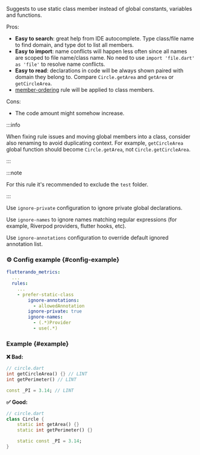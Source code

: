 
<RuleDetails version="5.1.0" severity="style" hasConfig />

Suggests to use static class member instead of global constants, variables and functions.

Pros:

- **Easy to search**: great help from IDE autocomplete. Type class/file name to find domain, and type dot to list all members.
- **Easy to import**: name conflicts will happen less often since all names are scoped to file name/class name. No need to use `import 'file.dart' as 'file'` to resolve name conflicts.
- **Easy to read**: declarations in code will be always shown paired with domain they belong to. Compare `Circle.getArea` and `getArea` or `getCircleArea`.
- [member-ordering](https://dartcodemetrics.dev/docs/rules/common/member-ordering) rule will be applied to class members.

Cons:

- The code amount might somehow increase.

:::info

When fixing rule issues and moving global members into a class, consider also renaming to avoid duplicating context.
For example, `getCircleArea` global function should become `Circle.getArea`, not `Circle.getCircleArea`.

:::

:::note

For this rule it's recommended to exclude the `test` folder.

:::

Use `ignore-private` configuration to ignore private global declarations.

Use `ignore-names` to ignore names matching regular expressions (for example, Riverpod providers, flutter hooks, etc).

Use `ignore-annotations` configuration to override default ignored annotation list.

### ⚙️ Config example {#config-example}

```yaml
flutterando_metrics:
  ...
  rules:
    ...
    - prefer-static-class
        ignore-annotations:
          - allowedAnnotation
        ignore-private: true
        ignore-names:
          - (.*)Provider
          - use(.*)
```

### Example {#example}

**❌ Bad:**

```dart
// circle.dart
int getCircleArea() {} // LINT
int getPerimeter() // LINT

const _PI = 3.14; // LINT
```

**✅ Good:**

```dart
// circle.dart
class Circle {
    static int getArea() {}
    static int getPerimeter() {}

    static const _PI = 3.14;
}
```
